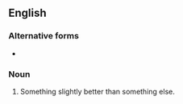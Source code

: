 ==English==

===Alternative forms===
* {{l|en|huckleberry to one's persimmon}}

===Noun===
{{head|en|noun}}

# {{lb|en|idiomatic}} Something slightly better than something else.
#: {{ux|en|His blog is a '''huckleberry above a persimmon'''.}}